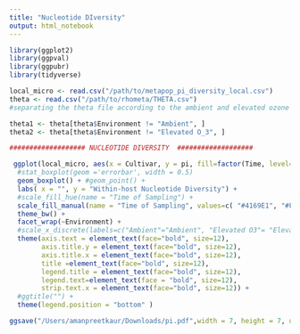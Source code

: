 ```yaml
---
title: "Nucleotide DIversity"
output: html_notebook
---
```


```r
library(ggplot2)
library(ggpval)
library(ggpubr)
library(tidyverse) 
```
```r
local_micro <- read.csv("/path/to/metapop_pi_diversity_local.csv")
theta <- read.csv("/path/to/rhometa/THETA.csv")
#separating the theta file according to the ambient and elevated ozone conditions

theta1 <- theta[theta$Environment != "Ambient", ]
theta2 <- theta[theta$Environment != "Elevated O_3", ]
```
```r
################### NUCLEOTIDE DIVERSITY  ################### 

 ggplot(local_micro, aes(x = Cultivar, y = pi, fill=factor(Time, level=c('Mid-season','End-season')))) +   
  #stat_boxplot(geom ='errorbar', width = 0.5)
  geom_boxplot() + #geom_point() +
  labs( x = "", y = "Within-host Nucleotide Diversity") +
  #scale_fill_hue(name = "Time of Sampling") + 
  scale_fill_manual(name = "Time of Sampling", values=c( "#4169E1", "#FFA500")) +
  theme_bw() + 
  facet_wrap(~Environment) +
  #scale_x_discrete(labels=c("Ambient"="Ambient", "Elevated O3"= "Elevated O_3"))+
  theme(axis.text = element_text(face="bold", size=12), 
        axis.title.y = element_text(face="bold", size=12),
        axis.title.x = element_text(face="bold", size=12),
        title =element_text(face="bold", size=12),
        legend.title = element_text(face="bold", size=12),
        legend.text=element_text(face = "bold", size=12),
        strip.text.x = element_text(face="bold", size=12)) +
  #ggtitle("") +
  theme(legend.position = "bottom" ) 

ggsave("/Users/amanpreetkaur/Downloads/pi.pdf",width = 7, height = 7, units="in", dpi=700)  #save the plot

```

